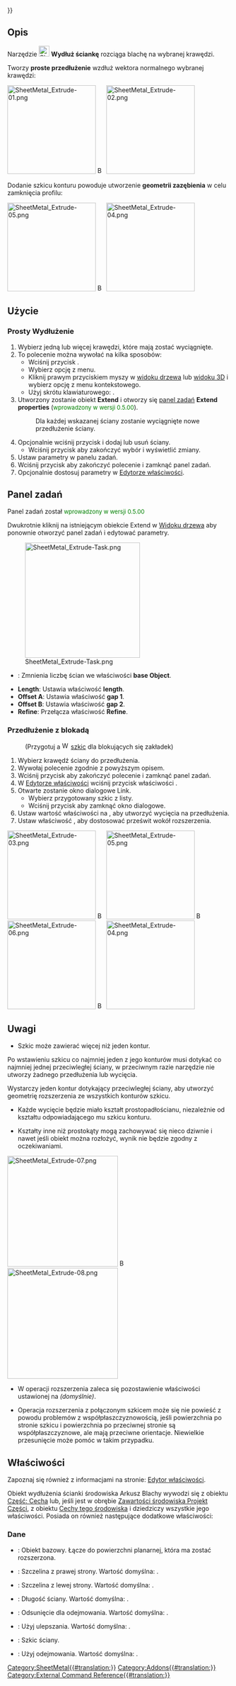 {{UnfinishedDocu{{#translation:}}}}
<languages/>

{{Docnav/pl
|[[SheetMetal_AddWall/pl|Utwórz ściankę]]
|[[SheetMetal_AddFoldWall/pl|Wykonaj składanie ścianek]]
|[[SheetMetal_Workbench/pl|środowisko pracy Arkusz Blachy]]
|IconL=SheetMetal_AddWall.svg
|IconR=SheetMetal_AddFoldWall.svg
|IconC=Sheetmetal_workbench_icon.svg
}}

{{GuiCommand/pl
|Name=SheetMetal Extrude
|Name/pl=Arkusz blachy: Wydłuż ściankę
|MenuLocation=SheetMetal → Wydłuż ściankę
|Workbenches=[[SheetMetal_Workbench/pl|Arkusz blachy]]
|Shortcut={{KEY|E}}
}}

<span id="Description"></span>
==Opis== 

Narzędzie [[Image:SheetMetal_Extrude.svg|24px]] '''Wydłuż ściankę''' rozciąga blachę na wybranej krawędzi.

Tworzy '''proste przedłużenie''' wzdłuż wektora normalnego wybranej krawędzi:

[[Image:SheetMetal_Extrude-01.png|200px]] [[Image:Button_right.svg|16px|link=]]
[[Image:SheetMetal_Extrude-02.png|200px]]

Dodanie szkicu konturu powoduje utworzenie '''geometrii zazębienia''' w celu zamknięcia profilu:

[[Image:SheetMetal_Extrude-05.png|200px]] [[Image:Button_right.svg|16px|link=]]
[[Image:SheetMetal_Extrude-04.png|200px]]

{{Caption|Trzy profile ze szkicami do dodania → trzy wyniki}}

<span id="Usage"></span>
==Użycie== 

<span id="Simple_Extension"></span>
===Prosty Wydłużenie===

# Wybierz jedną lub więcej krawędzi, które mają zostać wyciągnięte.
# To polecenie można wywołać na kilka sposobów:
#* Wciśnij przycisk {{Button|[[Image:SheetMetal_Extrude.svg|16px]] [[SheetMetal_Extrude/pl|Wydłuż ściankę]]}}.
#* Wybierz opcję {{MenuCommand|Sheet Metal → [[Image:SheetMetal_Extrude.svg|16px]] Wydłuż ściankę}} z menu.
#* Kliknij prawym przyciskiem myszy w [[Tree_view/pl|widoku drzewa]] lub [[3D_view/pl|widoku 3D]] i wybierz opcję {{MenuCommand|Sheet Metal → [[Image:SheetMetal_Extrude.svg|16px]] Wydłuż ściankę}} z menu kontekstowego.
#* Użyj skrótu klawiaturowego: {{KEY|E}}.
# Utworzony zostanie obiekt '''Extend''' i otworzy się [[Task_panel/pl|panel zadań]] '''Extend properties''' (<span style="font-size:small;color:green;">wprowadzony w wersji 0.5.00</span>).
#: Dla każdej wskazanej ściany zostanie wyciągnięte nowe przedłużenie ściany.
# Opcjonalnie wciśnij przycisk {{Button|Wybierz}} i dodaj lub usuń ściany.
#* Wciśnij przycisk {{Button|Podgląd}} aby zakończyć wybór i wyświetlić zmiany.
# Ustaw parametry w panelu zadań.
# Wciśnij przycisk {{Button|OK}} aby zakończyć polecenie i zamknąć panel zadań.
# Opcjonalnie dostosuj parametry w [[Property_editor/pl|Edytorze właściwości]].

<span id="Task_panel"></span>
==Panel zadań==

Panel zadań został <span style="font-size:small;color:green;">wprowadzony w wersji 0.5.00</span>

Dwukrotnie kliknij na istniejącym obiekcie Extend w [[Tree_view/pl|Widoku drzewa]] aby ponownie otworzyć panel zadań i edytować parametry.

[[Image:SheetMetal_Extrude-Task.png|260px]]

* {{Button|Select}}: Zmnienia liczbę ścian we właściwości '''base Object'''.
* '''Length''': Ustawia właściwość '''length'''.
* '''Offset A''': Ustawia właściwość '''gap 1'''.
* '''Offset B''': Ustawia właściwość '''gap 2'''.
* '''Refine''': Przełącza właściwość '''Refine'''.

<span id="Interlocking_Extension"></span>
===Przedłużenie z blokadą===

: (Przygotuj a [[Image:Workbench_Sketcher.svg|16px]] [[Sketcher_Workbench/pl|szkic]] dla blokujących się zakładek)
# Wybierz krawędź ściany do przedłużenia.
# Wywołaj polecenie zgodnie z powyższym opisem.
# Wciśnij przycisk {{Button|OK}} aby zakończyć polecenie i zamknąć panel zadań.
# W [[Property_editor/pl|Edytorze właściwości]] wciśnij przycisk {{Button|...}} właściwości {{PropertyData|Sketch}}.
# Otwarte zostanie okno dialogowe Link.
#* Wybierz przygotowany szkic z listy.
#* Wciśnij przycisk {{Button|OK}} aby zamknąć okno dialogowe.
# Ustaw wartość właściwości {{PropertyData|Użyj odejmowania}} na {{TRUE/pl}}, aby utworzyć wycięcia na przedłużenia.
# Ustaw właściwość {{PropertyData|Odsunięcie}}, aby dostosować prześwit wokół rozszerzenia.

[[Image:SheetMetal_Extrude-03.png|200px]] [[Image:Button_right.svg|16px|link=]]
[[Image:SheetMetal_Extrude-05.png|200px]] [[Image:Button_right.svg|16px|link=]]
[[Image:SheetMetal_Extrude-06.png|200px]] [[Image:Button_right.svg|16px|link=]]
[[Image:SheetMetal_Extrude-04.png|200px]]

{{Caption|Trzy profile → położenie szkiców → wyniki bez wycięć → wyniki końcowe.}}

<span id="Notes"></span>
==Uwagi==

* Szkic może zawierać więcej niż jeden kontur. 

Po wstawieniu szkicu co najmniej jeden z jego konturów musi dotykać co najmniej jednej przeciwległej ściany, w przeciwnym razie narzędzie nie utworzy żadnego przedłużenia lub wycięcia.

Wystarczy jeden kontur dotykający przeciwległej ściany, aby utworzyć geometrię rozszerzenia ze wszystkich konturów szkicu.

* Każde wycięcie będzie miało kształt prostopadłościanu, niezależnie od kształtu odpowiadającego mu szkicu konturu.

* Kształty inne niż prostokąty mogą zachowywać się nieco dziwnie i nawet jeśli obiekt można rozłożyć, wynik nie będzie zgodny z oczekiwaniami.

[[Image:SheetMetal_Extrude-07.png|250px]] [[Image:Button_right.svg|16px|link=]]
[[Image:SheetMetal_Extrude-08.png|250px]]

{{Caption|Trzy szkice i wynikające z nich rozszerzenia: oddzielna trójkątna płyta z prostokątnym wycięciem, okrąg bez prześwitu → rozłożona bryła jest podzielona w nieoczekiwanym miejscu.}}

* W operacji rozszerzenia zaleca się pozostawienie właściwości {{PropertyData|Ulepsz}} ustawionej na {{TRUE/pl}} ''(domyślnie)''.

* Operacja rozszerzenia z połączonym szkicem może się nie powieść z powodu problemów z współpłaszczyznowością, jeśli powierzchnia po stronie szkicu i powierzchnia po przeciwnej stronie są współpłaszczyznowe, ale mają przeciwne orientacje. Niewielkie przesunięcie może pomóc w takim przypadku.

<span id="Properties"></span>
==Właściwości==

Zapoznaj się również z informacjami na stronie: [[Property_editor/pl|Edytor właściwości]].

Obiekt wydłużenia ścianki środowiska Arkusz Blachy wywodzi się z obiektu [[Part_Feature/pl|Część: Cecha]] lub, jeśli jest w obrębie [[PartDesign_Body/pl|Zawartości środowiska Projekt Części]], z obiektu [[PartDesign_Feature/pl|Cechy tego środowiska]] i dziedziczy wszystkie jego właściwości. Posiada on również następujące dodatkowe właściwości:

<span id="Data"></span>
===Dane=== 

{{Properties_Title|Parametry}}

* {{PropertyData|Obiekt bazowy|LinkSub}}: Obiekt bazowy. Łącze do powierzchni planarnej, która ma zostać rozszerzona.
* {{PropertyData|Szczelina1|Distance}}: Szczelina z prawej strony. Wartość domyślna: {{value|0,00 mm}}.
* {{PropertyData|Szczelina2|Distance}}: Szczelina z lewej strony. Wartość domyślna: {{value|0,00 mm}}.
* {{PropertyData|Długość|Length}}: Długość ściany. Wartość domyślna: {{value|10,00 mm}}.

{{Properties_Title|Parametry Ext}}

* {{PropertyData|Odsunięcie|Distance}}: Odsunięcie dla odejmowania. Wartość domyślna: {{value|20,00 µm}}.
* {{PropertyData|Ulepsz|Bool}}: Użyj ulepszania. Wartość domyślna: {{TRUE/pl}}.
* {{PropertyData|Szkic|Link}}: Szkic ściany. 
* {{PropertyData|Użyj odejmowania|Bool}}: Użyj odejmowania. Wartość domyślna: {{FALSE/pl}}.


{{Docnav/pl
|[[SheetMetal_AddWall/pl|Utwórz ściankę]]
|[[SheetMetal_AddFoldWall/pl|Wykonaj składanie ścianek]]
|[[SheetMetal_Workbench/pl|środowisko pracy Arkusz Blachy]]
|IconL=SheetMetal_AddWall.svg
|IconR=SheetMetal_AddFoldWall.svg
|IconC=Sheetmetal_workbench_icon.svg
}}

[[Category:SheetMetal{{#translation:}}]]
[[Category:Addons{{#translation:}}]]
[[Category:External Command Reference{{#translation:}}]]